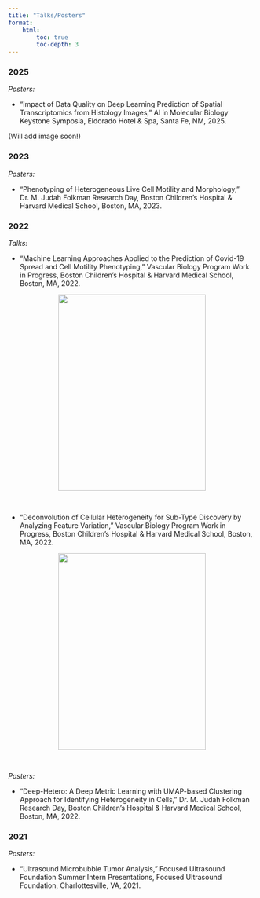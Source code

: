 ```yaml
---
title: "Talks/Posters"
format:
    html:
        toc: true
        toc-depth: 3
---
```


### 2025

*Posters:*

-   “Impact of Data Quality on Deep Learning Prediction of Spatial Transcriptomics from Histology Images,” AI in Molecular Biology Keystone Symposia, Eldorado Hotel & Spa, Santa Fe, NM, 2025.

(Will add image soon!)


### 2023

*Posters:*

-   “Phenotyping of Heterogeneous Live Cell Motility and Morphology,” Dr. M. Judah Folkman Research Day, Boston Children’s Hospital & Harvard Medical School, Boston, MA, 2023.

<!-- <center> -->

<!--     <img width="750" height="400" src="images/folkmanday_2023.png"> -->

<!-- </center> -->


### 2022

*Talks:*

-   “Machine Learning Approaches Applied to the Prediction of Covid-19 Spread and Cell Motility Phenotyping,” Vascular Biology Program Work in Progress, Boston Children’s Hospital & Harvard Medical School, Boston, MA, 2022.

<center><img src="images/wip_talk.png" width="300" height="400"/></center>

<br>

-   “Deconvolution of Cellular Heterogeneity for Sub-Type Discovery by Analyzing Feature Variation,” Vascular Biology Program Work in Progress, Boston Children’s Hospital & Harvard Medical School, Boston, MA, 2022.

<center><img src="images/wip_102622.png" width="300" height="400"/></center>

<br>

*Posters:*

-   “Deep-Hetero: A Deep Metric Learning with UMAP-based Clustering Approach for Identifying Heterogeneity in Cells,” Dr. M. Judah Folkman Research Day, Boston Children’s Hospital & Harvard Medical School, Boston, MA, 2022.

### 2021

*Posters:*

-   “Ultrasound Microbubble Tumor Analysis,” Focused Ultrasound Foundation Summer Intern Presentations, Focused Ultrasound Foundation, Charlottesville, VA, 2021.
